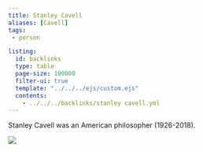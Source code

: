```yaml
---
title: Stanley Cavell
aliases: [Cavell]
tags: 
 - person

listing:
  id: backlinks
  type: table
  page-size: 100000
  filter-ui: true
  template: "../../../ejs/custom.ejs"
  contents:
    - ../../../backlinks/stanley cavell.yml
---
```


Stanley Cavell was an American philosopher (1926-2018).

![](/images/headshots/cavell.jpeg)